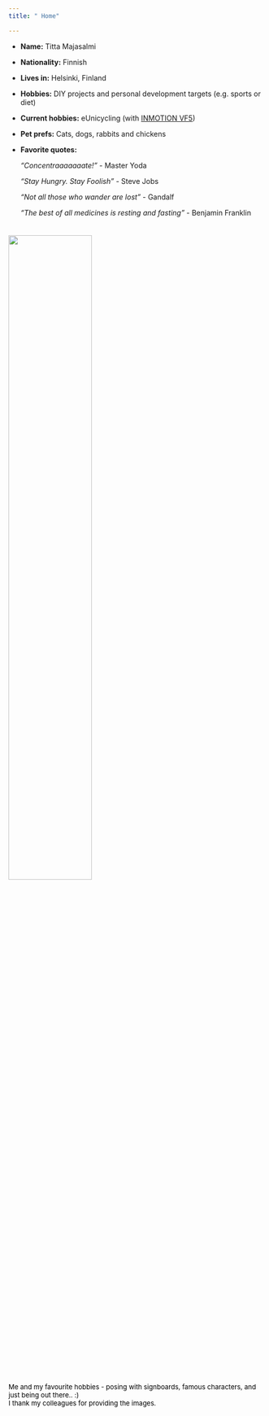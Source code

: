 ---
title: " Home"

---

- __Name:__ Titta Majasalmi
- __Nationality:__ Finnish
- __Lives in:__ Helsinki, Finland
- __Hobbies:__ DIY projects and personal development targets (e.g. sports or diet)
- __Current hobbies:__ eUnicycling (with [INMOTION  VF5](https://www.inmotionworld.com/product/electric-unicycle-inmotion-v5))
- __Pet prefs:__ Cats, dogs, rabbits and chickens
- __Favorite quotes:__ 

   _"Concentraaaaaaate!"_ - Master Yoda
   
   _"Stay Hungry. Stay Foolish"_ - Steve Jobs
   
   _"Not all those who wander are lost"_ - Gandalf
   
   _"The best of all medicines is resting and fasting"_ - Benjamin Franklin
<br>
<br>

<h6><img  src="Figs/new_homefigs_v1.jpg" width="57%"/></h6><font size="2" color="black"> Me and my favourite hobbies  - posing with signboards, famous characters, and just being out there.. :)
 <br/> I thank my colleagues for providing the images.
 
<br/>
<br/>
